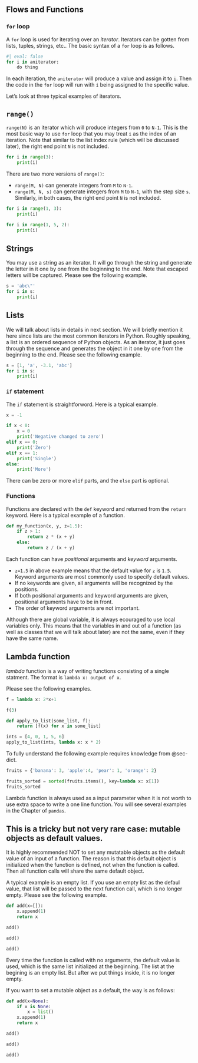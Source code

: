 

## Flows and Functions

### `for` loop
A `for` loop is used for iterating over an *iterator*. Iterators can be gotten from lists, tuples, strings, etc.. The basic syntax of a `for` loop is as follows.

```python
#| eval: false
for i in aniterator:
    do thing
```
In each iteration, the `aniterator` will produce a value and assign it to `i`. Then the code in the `for` loop will run with `i` being assigned to the specific value. 

Let's look at three typical examples of iterators.

::: {.callout-note collapse="true"}
## `range()`
`range(N)` is an iterator which will produce integers from `0` to `N-1`. This is the most basic way to use `for` loop that you may treat `i` as the index of an iteration. Note that similar to the list index rule (which will be discussed later), the right end point `N` is not included.

```python
for i in range(3):
    print(i)
```
There are two more versions of `range()`:

- `range(M, N)` can generate integers from `M` to `N-1`.
- `range(M, N, s)` can generate integers from `M` to `N-1`, with the step size `s`.
Similarly, in both cases, the right end point `N` is not included.

```python
for i in range(1, 3):
    print(i)
```

```python
for i in range(1, 5, 2):
    print(i)
```
:::


::: {.callout-note collapse="true"}
## Strings
You may use a string as an iterator. It will go through the string and generate the letter in it one by one from the beginning to the end. Note that escaped letters will be captured. Please see the following example.

```python
s = 'abc\"'
for i in s:
    print(i)
```
:::


::: {.callout-note collapse="true"}
## Lists
We will talk about lists in details in next section. We will briefly mention it here since lists are the most common iterators in Python. Roughly speaking, a list is an ordered sequence of Python objects. As an iterator, it just goes through the sequence and generates the object in it one by one from the beginning to the end. Please see the following example.

```python
s = [1, 'a', -3.1, 'abc']
for i in s:
    print(i)
```
:::

### `if` statement
The `if` statement is straightforword. Here is a typical example.

```python
x = -1

if x < 0:
    x = 0
    print('Negative changed to zero')
elif x == 0:
    print('Zero')
elif x == 1:
    print('Single')
else:
    print('More')
```
There can be zero or more `elif` parts, and the `else` part is optional.

### Functions

Functions are declared with the `def` keyword and returned from the `return` keyword. Here is a typical example of a function.

```python
def my_function(x, y, z=1.5):
    if z > 1:
        return z * (x + y)
    else:
        return z / (x + y)
```

Each function can have *positional* arguments and *keyword* arguments. 

- `z=1.5` in above example means that the default value for `z` is `1.5`. Keyword arguments are most commonly used to specify default values.
- If no keywords are given, all arguments will be recognized by the positions.
- If both positional arguments and keyword arguments are given, positional arguments have to be in front. 
- The order of keyword arguments are not important.


::: {.callout-note}
Although there are global variable, it is always ecouraged to use local variables only. This means that the variables in and out of a function (as well as classes that we will talk about later) are not the same, even if they have the same name.
:::




::: {.callout-note collapse="true"}
## Lambda function
*lambda* function is a way of writing functions consisting of a single statment. The format is `lambda x: output of x`. 

Please see the following examples.

```python
f = lambda x: 2*x+1

f(3)
```

```python
def apply_to_list(some_list, f):
    return [f(x) for x in some_list]

ints = [4, 0, 1, 5, 6]
apply_to_list(ints, lambda x: x * 2)
```

To fully understand the following example requires knowledge from @sec-dict.
```python
fruits = {'banana': 3, 'apple':4, 'pear': 1, 'orange': 2}

fruits_sorted = sorted(fruits.items(), key=lambda x: x[1])
fruits_sorted
```


Lambda function is always used as a input parameter when it is not worth to use extra space to write a one line function. You will see several examples in the Chapter of `pandas`.

:::





::: {.callout-caution collapse="true"}
## This is a tricky but not very rare case: mutable objects as default values.
It is highly recommended NOT to set any mutatable objects as the default value of an input of a function. The reason is that this default object is initialized when the function is defined, not when the function is called. Then all function calls will share the same default object.

A typical example is an empty list. If you use an empty list as the defaul value, that list will be passed to the next function call, which is no longer empty. Please see the following example.

```python
def add(x=[]):
    x.append(1)
    return x

add()
```

```python
add()
```
```python
add()
```
Every time the function is called with no arguments, the default value is used, which is the same list initialized at the beginning. The list at the begining is an empty list. But after we put things inside, it is no longer empty.

If you want to set a mutable object as a default, the way is as follows:

```python
def add(x=None):
    if x is None:
        x = list()
    x.append(1)
    return x

add()
```

```python
add()
```

```python
add()
```


:::
